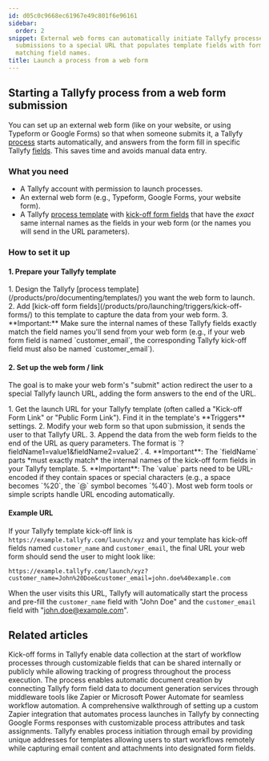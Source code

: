 ```yaml
---
id: d05c0c9668ec61967e49c801f6e96161
sidebar:
  order: 2
snippet: External web forms can automatically initiate Tallyfy processes by redirecting
  submissions to a special URL that populates template fields with form data using
  matching field names.
title: Launch a process from a web form
---
```



## Starting a Tallyfy process from a web form submission

You can set up an external web form (like on your website, or using Typeform or Google Forms) so that when someone submits it, a Tallyfy [process](/products/pro/tracking-and-tasks/processes/) starts automatically, and answers from the form fill in specific Tallyfy [fields](/products/pro/tracking-and-tasks/tasks/what-are-form-fields-in-tallyfy/). This saves time and avoids manual data entry.

### What you need

*   A Tallyfy account with permission to launch processes.
*   An external web form (e.g., Typeform, Google Forms, your website form).
*   A Tallyfy [process template](/products/pro/documenting/templates/) with [kick-off form fields](/products/pro/launching/triggers/kick-off-forms/) that have the *exact* same internal names as the fields in your web form (or the names you will send in the URL parameters).

### How to set it up

#### 1. Prepare your Tallyfy template

<Steps>
1. Design the Tallyfy [process template](/products/pro/documenting/templates/) you want the web form to launch.
2. Add [kick-off form fields](/products/pro/launching/triggers/kick-off-forms/) to this template to capture the data from your web form.
3. **Important:** Make sure the internal names of these Tallyfy fields exactly match the field names you'll send from your web form (e.g., if your web form field is named `customer_email`, the corresponding Tallyfy kick-off field must also be named `customer_email`).
</Steps>

#### 2. Set up the web form / link

The goal is to make your web form's "submit" action redirect the user to a special Tallyfy launch URL, adding the form answers to the end of the URL.

<Steps>
1. Get the launch URL for your Tallyfy template (often called a "Kick-off Form Link" or "Public Form Link"). Find it in the template's **Triggers** settings.
2. Modify your web form so that upon submission, it sends the user to that Tallyfy URL.
3. Append the data from the web form fields to the end of the URL as query parameters. The format is `?fieldName1=value1&fieldName2=value2`.
4. **Important**: The `fieldName` parts *must exactly match* the internal names of the kick-off form fields in your Tallyfy template.
5. **Important**: The `value` parts need to be URL-encoded if they contain spaces or special characters (e.g., a space becomes `%20`, the `@` symbol becomes `%40`). Most web form tools or simple scripts handle URL encoding automatically.
</Steps>

#### Example URL

If your Tallyfy template kick-off link is `https://example.tallyfy.com/launch/xyz` and your template has kick-off fields named `customer_name` and `customer_email`, the final URL your web form should send the user to might look like:

```text
https://example.tallyfy.com/launch/xyz?customer_name=John%20Doe&customer_email=john.doe%40example.com
```

When the user visits this URL, Tallyfy will automatically start the process and pre-fill the `customer_name` field with "John Doe" and the `customer_email` field with "john.doe@example.com".


## Related articles
<CardGrid>
<LinkTitleCard header="<b>Triggers > Launch via a kick-off form</b>" href="/products/pro/launching/triggers/kick-off-forms/" > Kick-off forms in Tallyfy enable data collection at the start of workflow processes through customizable fields that can be shared internally or publicly while allowing tracking of progress throughout the process execution. </LinkTitleCard>
<LinkTitleCard header="<b>Documents > Send data to document creation systems</b>" href="/products/pro/documenting/documents/how-to-generate-documents-from-form-fields/" > The process enables automatic document creation by connecting Tallyfy form field data to document generation services through middleware tools like Zapier or Microsoft Power Automate for seamless workflow automation. </LinkTitleCard>
<LinkTitleCard header="<b>Zapier > Action to 'Launch Process'</b>" href="/products/pro/integrations/middleware/zapier/how-to-customize-your-tallyfy-zap-for-launch-process/" > A comprehensive walkthrough of setting up a custom Zapier integration that automates process launches in Tallyfy by connecting Google Forms responses with customizable process attributes and task assignments. </LinkTitleCard>
<LinkTitleCard header="<b>Triggers > Launch via inbound email</b>" href="/products/pro/launching/triggers/via-email/" > Tallyfy enables process initiation through email by providing unique addresses for templates allowing users to start workflows remotely while capturing email content and attachments into designated form fields. </LinkTitleCard>
</CardGrid>